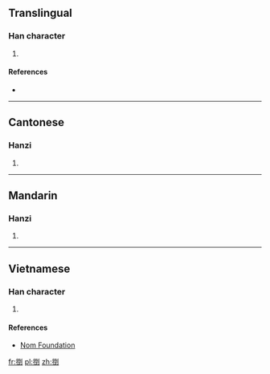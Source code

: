 ==Translingual==

===Han character===
{{Han char|rn=64|rad=手|as=08|sn=11|four=52020|canj=QMGN|ids=⿰扌到}}

# {{defn|Han|sort=手08}}

====References====
* {{Han ref|kx=0435.130|dkj=12205|dj=0784.300|hdz=31895.010|uh=636F|ud=25455|bh=D572|bd=54642}}

----

==Cantonese==

===Hanzi===
{{yue-hanzi|jyut=[[dou3]]|y=dou3}}

# {{defn|lang=yue|sort=手08}}

----

==Mandarin==

===Hanzi===
{{cmn-hanzi|pin=[[dáo]] ([[dao2]]), [[dǎo]] ([[dao3]])|wg=tao<sup>2</sup>, tao<sup>3</sup>}}

# {{defn|lang=cmn|sort=手08}}

----

==Vietnamese==

===Han character===
{{vi-hantu|đảo|rs=手08}}

# {{defn|lang=vi|sort=手08}}

====References====
* [http://nomfoundation.org/common/nom_details.php?codepoint=636f Nom Foundation]

[[fr:捯]]
[[pl:捯]]
[[zh:捯]]